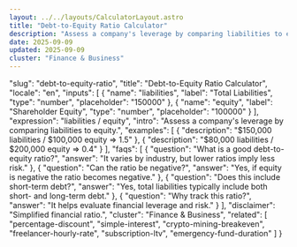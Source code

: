 ```yaml
---
layout: ../../layouts/CalculatorLayout.astro
title: "Debt-to-Equity Ratio Calculator"
description: "Assess a company's leverage by comparing liabilities to equity."
date: 2025-09-09
updated: 2025-09-09
cluster: "Finance & Business"
---
```


  "slug": "debt-to-equity-ratio",
  "title": "Debt-to-Equity Ratio Calculator",
  "locale": "en",
  "inputs": [
    {
      "name": "liabilities",
      "label": "Total Liabilities",
      "type": "number",
      "placeholder": "150000"
    },
    {
      "name": "equity",
      "label": "Shareholder Equity",
      "type": "number",
      "placeholder": "100000"
    }
  ],
  "expression": "liabilities / equity",
  "intro": "Assess a company's leverage by comparing liabilities to equity.",
  "examples": [
    {
      "description": "$150,000 liabilities / $100,000 equity ⇒ 1.5"
    },
    {
      "description": "$80,000 liabilities / $200,000 equity ⇒ 0.4"
    }
  ],
  "faqs": [
    {
      "question": "What is a good debt-to-equity ratio?",
      "answer": "It varies by industry, but lower ratios imply less risk."
    },
    {
      "question": "Can the ratio be negative?",
      "answer": "Yes, if equity is negative the ratio becomes negative."
    },
    {
      "question": "Does this include short-term debt?",
      "answer": "Yes, total liabilities typically include both short- and long-term debt."
    },
    {
      "question": "Why track this ratio?",
      "answer": "It helps evaluate financial leverage and risk."
    }
  ],
  "disclaimer": "Simplified financial ratio.",
  "cluster": "Finance & Business",
  "related": [
    "percentage-discount",
    "simple-interest",
    "crypto-mining-breakeven",
    "freelancer-hourly-rate",
    "subscription-ltv",
    "emergency-fund-duration"
  ]
}

<Calculator schema={schema} />
